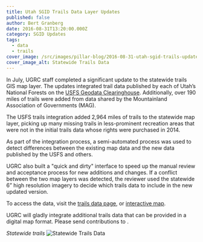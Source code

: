 ```yaml
---
title: Utah SGID Trails Data Layer Updates
published: false
author: Bert Granberg
date: 2016-08-31T13:20:00.000Z
category: SGID Updates
tags:
  - data
  - trails
cover_image: /src/images/pillar-blog/2016-08-31-utah-sgid-trails-update/statewidetrails.png
cover_image_alt: Statewide Trails Data
---
```



In July, UGRC staff completed a significant update to the statewide trails GIS map layer. The updates integrated trail data published by each of Utah’s National Forests on the [USFS Geodata Clearinghouse](https://data.fs.usda.gov/geodata/). Additionally, over 190 miles of trails were added from data shared by the Mountainland Association of Governments (MAG).

The USFS trails integration added 2,964 miles of trails to the statewide map layer, picking up many missing trails in less-prominent recreation areas that were not in the initial trails data whose rights were purchased in 2014.

As part of the integration process, a semi-automated process was used to detect differences between the existing map data and the new data published by the USFS and others.

UGRC also built a "quick and dirty" interface to speed up the manual review and acceptance process for new additions and changes. If a conflict between the two map layers was detected, the reviewer used the statewide 6” high resolution imagery to decide which trails data to include in the new updated version.

To access the data, visit the [trails data page](/products/sgid/recreation/trails-pathways/), or [interactive map](https://utah.maps.arcgis.com/apps/SimpleViewer/index.html?appid=f3337951e0034ebb889ecebcb3a45f39).

UGRC will gladly integrate additional trails data that can be provided in a digital map format. Please send contributions to <Contacts inline subject={frontmatter.title} contactKey="trails" />.

_Statewide trails_
![Statewide Trails Data](../../images/pillar-blog/2016-08-31-utah-sgid-trails-update/statewidetrails.png)
